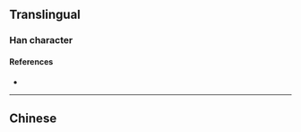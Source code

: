 {{character info/new}}
{{also|洶}}
==Translingual==

===Han character===
{{Han char|rn=85|rad=水|as=04|sn=7|four=|canj=EUK|ids=⿰氵凶}}

====References====
* {{Han ref|kx=0609.010|dkj=17172|dj=1001.150|hdz=31568.060|uh=6C79|ud=27769}}

----

==Chinese==
{{zh-see|洶}}